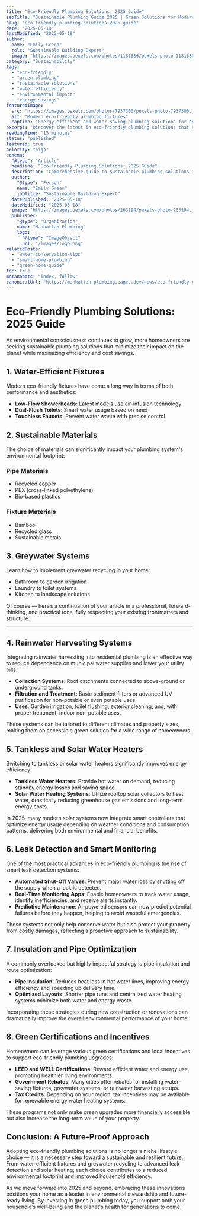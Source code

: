 ```yaml
---
title: "Eco-Friendly Plumbing Solutions: 2025 Guide"
seoTitle: "Sustainable Plumbing Guide 2025 | Green Solutions for Modern Homes"
slug: "eco-friendly-plumbing-solutions-2025-guide"
date: "2025-05-18"
lastModified: "2025-05-18"
author:
  name: "Emily Green"
  role: "Sustainable Building Expert"
  image: "https://images.pexels.com/photos/1181686/pexels-photo-1181686.jpeg?auto=compress&cs=tinysrgb&w=1260&h=750&dpr=2"
category: "Sustainability"
tags:
  - "eco-friendly"
  - "green plumbing"
  - "sustainable solutions"
  - "water efficiency"
  - "environmental impact"
  - "energy savings"
featuredImage:
  src: "https://images.pexels.com/photos/7937300/pexels-photo-7937300.jpeg?auto=compress&cs=tinysrgb&w=1260&h=750&dpr=2"
  alt: "Modern eco-friendly plumbing fixtures"
  caption: "Energy-efficient and water-saving plumbing solutions for environmentally conscious homes"
excerpt: "Discover the latest in eco-friendly plumbing solutions that help reduce your environmental footprint while saving money on utilities. From water-efficient fixtures to sustainable materials, learn how to make your plumbing system more environmentally friendly."
readingTime: "15 minutes"
status: "published"
featured: true
priority: "high"
schema:
  "@type": "Article"
  headline: "Eco-Friendly Plumbing Solutions: 2025 Guide"
  description: "Comprehensive guide to sustainable plumbing solutions and eco-friendly practices for modern homes"
  author:
    "@type": "Person"
    name: "Emily Green"
    jobTitle: "Sustainable Building Expert"
  datePublished: "2025-05-18"
  dateModified: "2025-05-18"
  image: "https://images.pexels.com/photos/263194/pexels-photo-263194.jpeg?auto=compress&cs=tinysrgb&w=1260&h=750&dpr=2"
  publisher:
    "@type": "Organization"
    name: "Manhattan Plumbing"
    logo:
      "@type": "ImageObject"
      url: "/images/logo.png"
relatedPosts:
  - "water-conservation-tips"
  - "smart-home-plumbing"
  - "green-home-guide"
toc: true
metaRobots: "index, follow"
canonicalUrl: "https://manhattan-plumbing.pages.dev/news/eco-friendly-plumbing-solutions"
---
```


# Eco-Friendly Plumbing Solutions: 2025 Guide

As environmental consciousness continues to grow, more homeowners are seeking sustainable plumbing
solutions that minimize their impact on the planet while maximizing efficiency and cost savings.

## 1. Water-Efficient Fixtures

Modern eco-friendly fixtures have come a long way in terms of both performance and aesthetics:

- **Low-Flow Showerheads**: Latest models use air-infusion technology
- **Dual-Flush Toilets**: Smart water usage based on need
- **Touchless Faucets**: Prevent water waste with precise control

## 2. Sustainable Materials

The choice of materials can significantly impact your plumbing system's environmental footprint:

### Pipe Materials

- Recycled copper
- PEX (cross-linked polyethylene)
- Bio-based plastics

### Fixture Materials

- Bamboo
- Recycled glass
- Sustainable metals

## 3. Greywater Systems

Learn how to implement greywater recycling in your home:

- Bathroom to garden irrigation
- Laundry to toilet systems
- Kitchen to landscape solutions

Of course — here’s a continuation of your article in a professional, forward-thinking, and practical
tone, fully respecting your existing frontmatters and structure:

---

## 4. Rainwater Harvesting Systems

Integrating rainwater harvesting into residential plumbing is an effective way to reduce dependence
on municipal water supplies and lower your utility bills.

- **Collection Systems**: Roof catchments connected to above-ground or underground tanks.
- **Filtration and Treatment**: Basic sediment filters or advanced UV purification for non-potable
  or even potable uses.
- **Uses**: Garden irrigation, toilet flushing, exterior cleaning, and, with proper treatment,
  indoor non-potable uses.

These systems can be tailored to different climates and property sizes, making them an accessible
green solution for a wide range of homeowners.

## 5. Tankless and Solar Water Heaters

Switching to tankless or solar water heaters significantly improves energy efficiency:

- **Tankless Water Heaters**: Provide hot water on demand, reducing standby energy losses and saving
  space.
- **Solar Water Heating Systems**: Utilize rooftop solar collectors to heat water, drastically
  reducing greenhouse gas emissions and long-term energy costs.

In 2025, many modern solar systems now integrate smart controllers that optimize energy usage
depending on weather conditions and consumption patterns, delivering both environmental and
financial benefits.

## 6. Leak Detection and Smart Monitoring

One of the most practical advances in eco-friendly plumbing is the rise of smart leak detection
systems:

- **Automated Shut-Off Valves**: Prevent major water loss by shutting off the supply when a leak is
  detected.
- **Real-Time Monitoring Apps**: Enable homeowners to track water usage, identify inefficiencies,
  and receive alerts instantly.
- **Predictive Maintenance**: AI-powered sensors can now predict potential failures before they
  happen, helping to avoid wasteful emergencies.

These systems not only help conserve water but also protect your property from costly damages,
reflecting a proactive approach to sustainability.

## 7. Insulation and Pipe Optimization

A commonly overlooked but highly impactful strategy is pipe insulation and route optimization:

- **Pipe Insulation**: Reduces heat loss in hot water lines, improving energy efficiency and
  speeding up delivery time.
- **Optimized Layouts**: Shorter pipe runs and centralized water heating systems minimize both water
  and energy waste.

Incorporating these strategies during new construction or renovations can dramatically improve the
overall environmental performance of your home.

## 8. Green Certifications and Incentives

Homeowners can leverage various green certifications and local incentives to support eco-friendly
plumbing upgrades:

- **LEED and WELL Certifications**: Reward efficient water and energy use, promoting healthier
  living environments.
- **Government Rebates**: Many cities offer rebates for installing water-saving fixtures, greywater
  systems, or rainwater harvesting setups.
- **Tax Credits**: Depending on your region, tax incentives may be available for renewable energy
  water heating systems.

These programs not only make green upgrades more financially accessible but also increase the
long-term value of your property.

## Conclusion: A Future-Proof Approach

Adopting eco-friendly plumbing solutions is no longer a niche lifestyle choice — it is a necessary
step toward a sustainable and resilient future. From water-efficient fixtures and greywater
recycling to advanced leak detection and solar heating, each choice contributes to a reduced
environmental footprint and improved household efficiency.

As we move forward into 2025 and beyond, embracing these innovations positions your home as a leader
in environmental stewardship and future-ready living. By investing in green plumbing today, you
support both your household’s well-being and the planet's health for generations to come.
